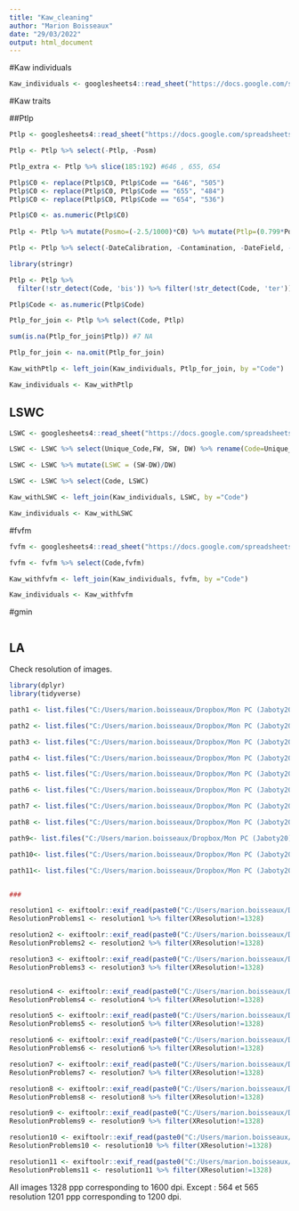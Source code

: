 ```yaml
---
title: "Kaw_cleaning"
author: "Marion Boisseaux"
date: "29/03/2022"
output: html_document
---
```

#Kaw individuals
```r
Kaw_individuals <- googlesheets4::read_sheet("https://docs.google.com/spreadsheets/d/1ywbd6_6DWfqCguahhEvs0qt0d3jAtsbt94xydm-maqI/edit#gid=733041492", range = "individuals")
```

#Kaw traits

##Ptlp

```r
Ptlp <- googlesheets4::read_sheet("https://docs.google.com/spreadsheets/d/1ywbd6_6DWfqCguahhEvs0qt0d3jAtsbt94xydm-maqI/edit#gid=733041492", range = "ptlp")

Ptlp <- Ptlp %>% select(-Ptlp, -Posm)

Ptlp_extra <- Ptlp %>% slice(185:192) #646 , 655, 654

Ptlp$C0 <- replace(Ptlp$C0, Ptlp$Code == "646", "505")
Ptlp$C0 <- replace(Ptlp$C0, Ptlp$Code == "655", "484")
Ptlp$C0 <- replace(Ptlp$C0, Ptlp$Code == "654", "536")

Ptlp$C0 <- as.numeric(Ptlp$C0)
  
Ptlp <- Ptlp %>% mutate(Posmo=(-2.5/1000)*C0) %>% mutate(Ptlp=(0.799*Posmo)-0.665)

Ptlp <- Ptlp %>% select(-DateCalibration, -Contamination, -DateField, -DateMesure)

library(stringr)

Ptlp <- Ptlp %>% 
  filter(!str_detect(Code, 'bis')) %>% filter(!str_detect(Code, 'ter'))

Ptlp$Code <- as.numeric(Ptlp$Code)

Ptlp_for_join <- Ptlp %>% select(Code, Ptlp)

sum(is.na(Ptlp_for_join$Ptlp)) #7 NA

Ptlp_for_join <- na.omit(Ptlp_for_join)

Kaw_withPtlp <- left_join(Kaw_individuals, Ptlp_for_join, by ="Code")

Kaw_individuals <- Kaw_withPtlp
```

## LSWC

```r

LSWC <- googlesheets4::read_sheet("https://docs.google.com/spreadsheets/d/1ywbd6_6DWfqCguahhEvs0qt0d3jAtsbt94xydm-maqI/edit#gid=1549400060", range = "rwc")

LSWC <- LSWC %>% select(Unique_Code,FW, SW, DW) %>% rename(Code=Unique_Code)

LSWC <- LSWC %>% mutate(LSWC = (SW-DW)/DW)

LSWC <- LSWC %>% select(Code, LSWC)

Kaw_withLSWC <- left_join(Kaw_individuals, LSWC, by ="Code")

Kaw_individuals <- Kaw_withLSWC

```

#fvfm

```r
fvfm <- googlesheets4::read_sheet("https://docs.google.com/spreadsheets/d/1ywbd6_6DWfqCguahhEvs0qt0d3jAtsbt94xydm-maqI/edit#gid=1549400060", range = "fvfm")

fvfm <- fvfm %>% select(Code,fvfm)

Kaw_withfvfm <- left_join(Kaw_individuals, fvfm, by ="Code")

Kaw_individuals <- Kaw_withfvfm
```

#gmin 

```r

```

## LA

Check resolution of images.
```r
library(dplyr)
library(tidyverse)

path1 <- list.files("C:/Users/marion.boisseaux/Dropbox/Mon PC (Jaboty20)/Documents/METRADICA/Metradica_Est/Rawdata/Scan_gmin/05102021")

path2 <- list.files("C:/Users/marion.boisseaux/Dropbox/Mon PC (Jaboty20)/Documents/METRADICA/Metradica_Est/Rawdata/Scan_gmin/06102021")

path3 <- list.files("C:/Users/marion.boisseaux/Dropbox/Mon PC (Jaboty20)/Documents/METRADICA/Metradica_Est/Rawdata/Scan_gmin/07102021")

path4 <- list.files("C:/Users/marion.boisseaux/Dropbox/Mon PC (Jaboty20)/Documents/METRADICA/Metradica_Est/Rawdata/Scan_gmin/08102021")

path5 <- list.files("C:/Users/marion.boisseaux/Dropbox/Mon PC (Jaboty20)/Documents/METRADICA/Metradica_Est/Rawdata/Scan_gmin/11102021")

path6 <- list.files("C:/Users/marion.boisseaux/Dropbox/Mon PC (Jaboty20)/Documents/METRADICA/Metradica_Est/Rawdata/Scan_gmin/12102021")

path7 <- list.files("C:/Users/marion.boisseaux/Dropbox/Mon PC (Jaboty20)/Documents/METRADICA/Metradica_Est/Rawdata/Scan_gmin/13102021")

path8 <- list.files("C:/Users/marion.boisseaux/Dropbox/Mon PC (Jaboty20)/Documents/METRADICA/Metradica_Est/Rawdata/Scan_gmin/14102021")

path9<- list.files("C:/Users/marion.boisseaux/Dropbox/Mon PC (Jaboty20)/Documents/METRADICA/Metradica_Est/Rawdata/Scan_gmin/18102021")

path10<- list.files("C:/Users/marion.boisseaux/Dropbox/Mon PC (Jaboty20)/Documents/METRADICA/Metradica_Est/Rawdata/Scan_gmin/19102021")

path11<- list.files("C:/Users/marion.boisseaux/Dropbox/Mon PC (Jaboty20)/Documents/METRADICA/Metradica_Est/Rawdata/Scan_gmin/20102021")


###

resolution1 <- exiftoolr::exif_read(paste0("C:/Users/marion.boisseaux/Dropbox/Mon PC (Jaboty20)/Documents/METRADICA/Metradica_Est/Rawdata/Scan_gmin/05102021/",path1),tags = "XResolution")
ResolutionProblems1 <- resolution1 %>% filter(XResolution!=1328)

resolution2 <- exiftoolr::exif_read(paste0("C:/Users/marion.boisseaux/Dropbox/Mon PC (Jaboty20)/Documents/METRADICA/Metradica_Est/Rawdata/Scan_gmin/06102021/",path2),tags = "XResolution")
ResolutionProblems2 <- resolution2 %>% filter(XResolution!=1328)

resolution3 <- exiftoolr::exif_read(paste0("C:/Users/marion.boisseaux/Dropbox/Mon PC (Jaboty20)/Documents/METRADICA/Metradica_Est/Rawdata/Scan_gmin/07102021/",path3),tags = "XResolution")
ResolutionProblems3 <- resolution3 %>% filter(XResolution!=1328)


resolution4 <- exiftoolr::exif_read(paste0("C:/Users/marion.boisseaux/Dropbox/Mon PC (Jaboty20)/Documents/METRADICA/Metradica_Est/Rawdata/Scan_gmin/08102021/",path4),tags = "XResolution")
ResolutionProblems4 <- resolution4 %>% filter(XResolution!=1328)

resolution5 <- exiftoolr::exif_read(paste0("C:/Users/marion.boisseaux/Dropbox/Mon PC (Jaboty20)/Documents/METRADICA/Metradica_Est/Rawdata/Scan_gmin/11102021/",path5),tags = "XResolution")
ResolutionProblems5 <- resolution5 %>% filter(XResolution!=1328)

resolution6 <- exiftoolr::exif_read(paste0("C:/Users/marion.boisseaux/Dropbox/Mon PC (Jaboty20)/Documents/METRADICA/Metradica_Est/Rawdata/Scan_gmin/12102021/",path6),tags = "XResolution")
ResolutionProblems6 <- resolution6 %>% filter(XResolution!=1328)

resolution7 <- exiftoolr::exif_read(paste0("C:/Users/marion.boisseaux/Dropbox/Mon PC (Jaboty20)/Documents/METRADICA/Metradica_Est/Rawdata/Scan_gmin/13102021/",path7),tags = "XResolution")
ResolutionProblems7 <- resolution7 %>% filter(XResolution!=1328)

resolution8 <- exiftoolr::exif_read(paste0("C:/Users/marion.boisseaux/Dropbox/Mon PC (Jaboty20)/Documents/METRADICA/Metradica_Est/Rawdata/Scan_gmin/14102021/",path8),tags = "XResolution")
ResolutionProblems8 <- resolution8 %>% filter(XResolution!=1328)

resolution9 <- exiftoolr::exif_read(paste0("C:/Users/marion.boisseaux/Dropbox/Mon PC (Jaboty20)/Documents/METRADICA/Metradica_Est/Rawdata/Scan_gmin/18102021/",path9),tags = "XResolution")
ResolutionProblems9 <- resolution9 %>% filter(XResolution!=1328)

resolution10 <- exiftoolr::exif_read(paste0("C:/Users/marion.boisseaux/Dropbox/Mon PC (Jaboty20)/Documents/METRADICA/Metradica_Est/Rawdata/Scan_gmin/19102021/",path10),tags = "XResolution")
ResolutionProblems10 <- resolution10 %>% filter(XResolution!=1328)

resolution11 <- exiftoolr::exif_read(paste0("C:/Users/marion.boisseaux/Dropbox/Mon PC (Jaboty20)/Documents/METRADICA/Metradica_Est/Rawdata/Scan_gmin/20102021/",path11),tags = "XResolution")
ResolutionProblems11 <- resolution11 %>% filter(XResolution!=1328)

```

All images 1328 ppp corresponding to 1600 dpi. 
Except : 564 et 565 resolution 1201 ppp corresponding to 1200 dpi.
